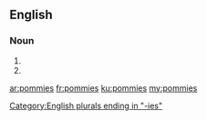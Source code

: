 ==English==

===Noun===
{{head|en}}

# {{plural of|pommy}}
# {{plural of|pommie}}

[[Category:English plurals ending in "-ies"]]

[[ar:pommies]]
[[fr:pommies]]
[[ku:pommies]]
[[my:pommies]]
